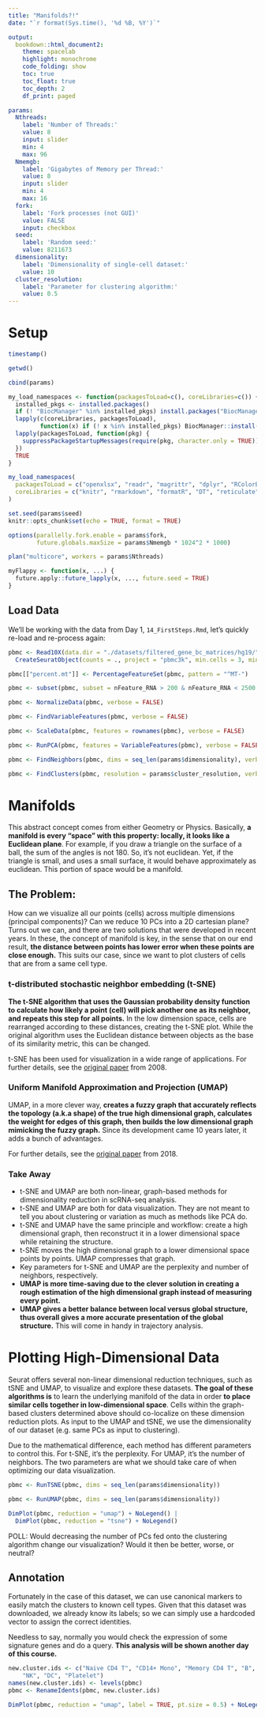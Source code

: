 ```yaml
---
title: "Manifolds?!"
date: "`r format(Sys.time(), '%d %B, %Y')`"

output:
  bookdown::html_document2:
    theme: spacelab
    highlight: monochrome
    code_folding: show
    toc: true
    toc_float: true
    toc_depth: 2
    df_print: paged

params:
  Nthreads:
    label: 'Number of Threads:'
    value: 8
    input: slider
    min: 4
    max: 96
  Nmemgb:
    label: 'Gigabytes of Memory per Thread:'
    value: 8
    input: slider
    min: 4
    max: 16
  fork:
    label: 'Fork processes (not GUI)'
    value: FALSE
    input: checkbox
  seed:
    label: 'Random seed:'
    value: 8211673
  dimensionality:
    label: 'Dimensionality of single-cell dataset:'
    value: 10
  cluster_resolution:
    label: 'Parameter for clustering algorithm:'
    value: 0.5
---
```



# Setup

```r
timestamp()
```

```r
getwd()
```


```r
cbind(params)
```

```r
my_load_namespaces <- function(packagesToLoad=c(), coreLibraries=c()) {
  installed_pkgs <- installed.packages()
  if (! "BiocManager" %in% installed_pkgs) install.packages("BiocManager")
  lapply(c(coreLibraries, packagesToLoad),
         function(x) if (! x %in% installed_pkgs) BiocManager::install(x, ask = FALSE))
  lapply(packagesToLoad, function(pkg) {
    suppressPackageStartupMessages(require(pkg, character.only = TRUE))
  })
  TRUE
}

my_load_namespaces(
  packagesToLoad = c("openxlsx", "readr", "magrittr", "dplyr", "RColorBrewer", "ggplot2", "patchwork", "Seurat"),
  coreLibraries = c("knitr", "rmarkdown", "formatR", "DT", "reticulate", "sessioninfo", "limma", "DESeq2", "enrichR", "future", "uwot", "future.apply", "metap", "shiny", "SingleCellExperiment", "remotes", "bookdown", "SeuratData")
)
```

```r
set.seed(params$seed)
knitr::opts_chunk$set(echo = TRUE, format = TRUE)

options(parallelly.fork.enable = params$fork,
        future.globals.maxSize = params$Nmemgb * 1024^2 * 1000)

plan("multicore", workers = params$Nthreads)

myFlappy <- function(x, ...) {
  future.apply::future_lapply(x, ..., future.seed = TRUE)
}
```

## Load Data

We'll be working with the data from Day 1, `14_FirstSteps.Rmd`, let's quickly re-load and re-process again:

```r
pbmc <- Read10X(data.dir = "./datasets/filtered_gene_bc_matrices/hg19/") %>%
  CreateSeuratObject(counts = ., project = "pbmc3k", min.cells = 3, min.features = 200)

pbmc[["percent.mt"]] <- PercentageFeatureSet(pbmc, pattern = "^MT-")

pbmc <- subset(pbmc, subset = nFeature_RNA > 200 & nFeature_RNA < 2500 & percent.mt < 5)

pbmc <- NormalizeData(pbmc, verbose = FALSE)

pbmc <- FindVariableFeatures(pbmc, verbose = FALSE)

pbmc <- ScaleData(pbmc, features = rownames(pbmc), verbose = FALSE)

pbmc <- RunPCA(pbmc, features = VariableFeatures(pbmc), verbose = FALSE)

pbmc <- FindNeighbors(pbmc, dims = seq_len(params$dimensionality), verbose = FALSE)

pbmc <- FindClusters(pbmc, resolution = params$cluster_resolution, verbose = FALSE)
```

# Manifolds

This abstract concept comes from either Geometry or Physics. Basically, **a manifold is every "space" with this property: locally, it looks like a Euclidean plane**. For example, if you draw a triangle on the surface of a ball, the sum of the angles is not 180. So, it's not euclidean. Yet, if the triangle is small, and uses a small surface, it would behave approximately as euclidean. This portion of space would be a manifold.

## The Problem:

How can we visualize all our points (cells) across multiple dimensions (principal components)? Can we reduce 10 PCs into a 2D cartesian plane? Turns out we can, and there are two solutions that were developed in recent years. In these, the concept of manifold is key, in the sense that on our end result, **the distance between points has lower error when these points are close enough.** This suits our case, since we want to plot clusters of cells that are from a same cell type.

### t-distributed stochastic neighbor embedding (t-SNE)

**The t-SNE algorithm that uses the Gaussian probability density function to calculate how likely a point (cell) will pick another one as its neighbor, and repeats this step for all points.** In the low dimension space, cells are rearranged according to these distances, creating the t-SNE plot. While the original algorithm uses the Euclidean distance between objects as the base of its similarity metric, this can be changed.

t-SNE has been used for visualization in a wide range of applications. For further details, see the [original paper](https://jmlr.csail.mit.edu/papers/volume9/vandermaaten08a/vandermaaten08a.pdf) from 2008.

### Uniform Manifold Approximation and Projection (UMAP)

UMAP, in a more clever way, **creates a fuzzy graph that accurately reflects the topology (a.k.a shape) of the true high dimensional graph, calculates the weight for edges of this graph, then builds the low dimensional graph mimicking the fuzzy graph.** Since its development came 10 years later, it adds a bunch of advantages.

For further details, see the [original paper](https://arxiv.org/pdf/1802.03426) from 2018.

### Take Away

- t-SNE and UMAP are both non-linear, graph-based methods for dimensionality reduction in scRNA-seq analysis.
- t-SNE and UMAP are both for data visualization. They are not meant to tell you about clustering or variation as much as methods like PCA do. 
- t-SNE and UMAP have the same principle and workflow: create a high dimensional graph, then reconstruct it in a lower dimensional space while retaining the structure.
- t-SNE moves the high dimensional graph to a lower dimensional space points by points. UMAP compresses that graph.
- Key parameters for t-SNE and UMAP are the perplexity and number of neighbors, respectively. 
- **UMAP is more time-saving due to the clever solution in creating a rough estimation of the high dimensional graph instead of measuring every point.**
- **UMAP gives a better balance between local versus global structure, thus overall gives a more accurate presentation of the global structure.** This will come in handy in trajectory analysis. 

# Plotting High-Dimensional Data

Seurat offers several non-linear dimensional reduction techniques, such as tSNE and UMAP, to visualize and explore these datasets. **The goal of these algorithms is** to learn the underlying manifold of the data in order **to place similar cells together in low-dimensional space**. Cells within the graph-based clusters determined above should co-localize on these dimension reduction plots. As input to the UMAP and tSNE, we use the dimensionality of our dataset (e.g. same PCs as input to clustering).

Due to the mathematical difference, each method has different parameters to control this. For t-SNE, it’s the perplexity. For UMAP, it’s the number of neighbors. The two parameters are what we should take care of when optimizing our data visualization. 

```r
pbmc <- RunTSNE(pbmc, dims = seq_len(params$dimensionality))
```

```r
pbmc <- RunUMAP(pbmc, dims = seq_len(params$dimensionality))
```

```r
DimPlot(pbmc, reduction = "umap") + NoLegend() |
  DimPlot(pbmc, reduction = "tsne") + NoLegend()
```

POLL: Would decreasing the number of PCs fed onto the clustering algorithm change our visualization? Would it then be better, worse, or neutral?

## Annotation

Fortunately in the case of this dataset, we can use canonical markers to easily match the clusters to known cell types. Given that this dataset was downloaded, we already know its labels; so we can simply use a hardcoded vector to assign the correct identities.

Needless to say, normally you would check the expression of some signature genes and do a query. **This analysis will be shown another day of this course.**

```r
new.cluster.ids <- c("Naive CD4 T", "CD14+ Mono", "Memory CD4 T", "B", "CD8 T", "FCGR3A+ Mono",
    "NK", "DC", "Platelet")
names(new.cluster.ids) <- levels(pbmc)
pbmc <- RenameIdents(pbmc, new.cluster.ids)
```

```r
DimPlot(pbmc, reduction = "umap", label = TRUE, pt.size = 0.5) + NoLegend()
```

